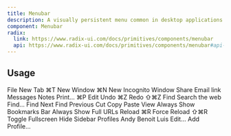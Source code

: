 ```yaml
---
title: Menubar
description: A visually persistent menu common in desktop applications that provides quick access to a consistent set of commands.
component: Menubar
radix:
  link: https://www.radix-ui.com/docs/primitives/components/menubar
  api: https://www.radix-ui.com/docs/primitives/components/menubar#api-reference
---
```



## Usage

<Showcase>
  <Showcase.Preview>
    <Menubar.Root>
      <Menubar.Menu>
        <Menubar.Trigger>File</Menubar.Trigger>
        <Menubar.Content>
          <Menubar.Item>
            New Tab <Menubar.Shortcut>⌘T</Menubar.Shortcut>
          </Menubar.Item>
          <Menubar.Item>
            New Window <Menubar.Shortcut>⌘N</Menubar.Shortcut>
          </Menubar.Item>
          <Menubar.Item disabled>New Incognito Window</Menubar.Item>
          <Menubar.Separator />
          <Menubar.Sub>
            <Menubar.SubTrigger>Share</Menubar.SubTrigger>
            <Menubar.SubContent>
              <Menubar.Item>Email link</Menubar.Item>
              <Menubar.Item>Messages</Menubar.Item>
              <Menubar.Item>Notes</Menubar.Item>
            </Menubar.SubContent>
          </Menubar.Sub>
          <Menubar.Separator />
          <Menubar.Item>
            Print... <Menubar.Shortcut>⌘P</Menubar.Shortcut>
          </Menubar.Item>
        </Menubar.Content>
      </Menubar.Menu>
      <Menubar.Menu>
        <Menubar.Trigger>Edit</Menubar.Trigger>
        <Menubar.Content>
          <Menubar.Item>
            Undo <Menubar.Shortcut>⌘Z</Menubar.Shortcut>
          </Menubar.Item>
          <Menubar.Item>
            Redo <Menubar.Shortcut>⇧⌘Z</Menubar.Shortcut>
          </Menubar.Item>
          <Menubar.Separator />
          <Menubar.Sub>
            <Menubar.SubTrigger>Find</Menubar.SubTrigger>
            <Menubar.SubContent>
              <Menubar.Item>Search the web</Menubar.Item>
              <Menubar.Separator />
              <Menubar.Item>Find...</Menubar.Item>
              <Menubar.Item>Find Next</Menubar.Item>
              <Menubar.Item>Find Previous</Menubar.Item>
            </Menubar.SubContent>
          </Menubar.Sub>
          <Menubar.Separator />
          <Menubar.Item>Cut</Menubar.Item>
          <Menubar.Item>Copy</Menubar.Item>
          <Menubar.Item>Paste</Menubar.Item>
        </Menubar.Content>
      </Menubar.Menu>
      <Menubar.Menu>
        <Menubar.Trigger>View</Menubar.Trigger>
        <Menubar.Content>
          <Menubar.CheckboxItem>Always Show Bookmarks Bar</Menubar.CheckboxItem>
          <Menubar.CheckboxItem checked>
            Always Show Full URLs
          </Menubar.CheckboxItem>
          <Menubar.Separator />
          <Menubar.Item inset>
            Reload <Menubar.Shortcut>⌘R</Menubar.Shortcut>
          </Menubar.Item>
          <Menubar.Item disabled inset>
            Force Reload <Menubar.Shortcut>⇧⌘R</Menubar.Shortcut>
          </Menubar.Item>
          <Menubar.Separator />
          <Menubar.Item inset>Toggle Fullscreen</Menubar.Item>
          <Menubar.Separator />
          <Menubar.Item inset>Hide Sidebar</Menubar.Item>
        </Menubar.Content>
      </Menubar.Menu>
      <Menubar.Menu>
        <Menubar.Trigger>Profiles</Menubar.Trigger>
        <Menubar.Content>
          <Menubar.RadioGroup value="benoit">
            <Menubar.RadioItem value="andy">Andy</Menubar.RadioItem>
            <Menubar.RadioItem value="benoit">Benoit</Menubar.RadioItem>
            <Menubar.RadioItem value="Luis">Luis</Menubar.RadioItem>
          </Menubar.RadioGroup>
          <Menubar.Separator />
          <Menubar.Item inset>Edit...</Menubar.Item>
          <Menubar.Separator />
          <Menubar.Item inset>Add Profile...</Menubar.Item>
        </Menubar.Content>
      </Menubar.Menu>
    </Menubar.Root>
  </Showcase.Preview>
</Showcase>
